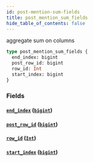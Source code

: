 ```yaml
---
id: post-mention-sum-fields
title: post_mention_sum_fields
hide_table_of_contents: false
---
```


aggregate sum on columns

```graphql
type post_mention_sum_fields {
  end_index: bigint
  post_row_id: bigint
  row_id: Int
  start_index: bigint
}
```

### Fields

#### [`end_index`](#) ([`bigint`](../scalars/bigint))

#### [`post_row_id`](#) ([`bigint`](../scalars/bigint))

#### [`row_id`](#) ([`Int`](../scalars/int))

#### [`start_index`](#) ([`bigint`](../scalars/bigint))
